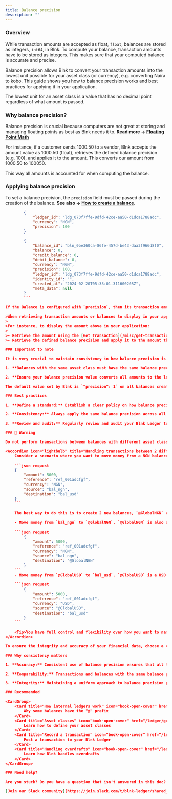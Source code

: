```yaml
---
title: Balance precision
description: ""
---
```

### Overview

While transaction amounts are accepted as float, `float`, balances are stored as integers, `int64`, in Blnk. To compute your balance, transaction amounts have to be stored as integers. This makes sure that your computed balance is accurate and precise.

Balance precision allows Blnk to convert your transaction amounts into the lowest unit possible for your asset class (or currency), e.g. converting Naira to kobo. This guide shows you how to balance precision works and best practices for applying it in your application.

<Tip>The lowest unit for an asset class is a value that has no decimal point regardless of what amount is passed.</Tip>

### Why balance precision?

Balance precision is crucial because computers are not great at storing and managing floating points as best as Blnk needs it to. **Read more → [Floating Point Math](https://0.30000000000000004.com/)**

For instance, if a customer sends 1000.50 to a vendor, Blnk accepts the amount value as 1000.50 (float), retrieves the defined balance precision (e.g. 100), and applies it to the amount. This converts our amount from 1000.50 to 100050.

This way all amounts is accounted for when computing the balance.

### Applying balance precision

To set a balance precision, the `precision` field must be passed during the creation of the balance. **See also → [How to create a balance](/ledger/tutorial/create-a-balance).**

```json request
		{
		    "ledger_id": "ldg_073f7ffe-9dfd-42ce-aa50-d1dca1788adc",
		    "currency": "NGN",
		    "precision": 100
		}
```

```json response
		{
		    "balance_id": "bln_0be360ca-86fe-457d-be43-daa3f966d8f0",
		    "balance": 0,
		    "credit_balance": 0,
		    "debit_balance": 0,
		    "currency": "NGN",
		    "precision": 100,
		    "ledger_id": "ldg_073f7ffe-9dfd-42ce-aa50-d1dca1788adc",
		    "identity_id": "",
		    "created_at": "2024-02-20T05:33:01.311600208Z",
		    "meta_data": null
		}
		```

If the Balance is configured with `precision`, then its transaction amounts are converted and recorded using the precision value.

>When retrieving transaction amounts or balances to display in your application, you can always convert the lowest unit back to its primary asset class by dividing with the `precision`. 
>
>For instance, to display the amount above in your application:
>
>- Retrieve the amount using the [Get Transaction](/misc/get-transaction) endpoint.
>- Retrieve the defined balance precision and apply it to the amount through division. This converts it from 100050 to 1000.50 to display in your app.

### Important to note

It is very crucial to maintain consistency in how balance precision is applied in your application. Consider the following when using balance precision:

1. **Balances with the same asset class must have the same balance precision:** An asset class is defined by its `currency` attribute. If you set `precision` for one balance, then all balances with the same asset class must have the same value. 

2. **Ensure your balance precision value converts all amounts to the lowest unit possible**: For instance, while `"precision": 100` converts most national currencies in the world to their lowest unit, it is not the same for crypto assets. Bitcoin can have up to `100000000` as their precision value.

The default value set by Blnk is `"precision": 1` on all balances created without balance precision. This is best for asset classes that do not have decimal points in their amounts, e.g., loyalty points.

### Best practices

1. **Define a standard:** Establish a clear policy on how balance precision is applied for different asset classes (`currency`) within your system.

2. **Consistency:** Always apply the same balance precision across all balances with the same asset class.

3. **Review and audit:** Regularly review and audit your Blnk Ledger to ensure that multipliers are applied consistently and correctly.

### 🚨 Warning

Do not perform transactions between balances with different asset classes and/or balance precisions. This can complicate your financial operations, and will definitely lead to errors in balance calculations.

<Accordion icon="lightbulb" title="Handling transactions between 2 different asset classes">
	Consider a scenario where you want to move money from a NGN balance (`bal_ngn`) to a USD balance (`bal_usd`). The following [record-transaction](/misc/record-transaction) request is wrong and leads to inaccurate records.
	
	```json request
	{
	    "amount": 5000,
	    "reference": "ref_001adcfgf",
	    "currency": "NGN",
	    "source": "bal_ngn",
	    "destination": "bal_usd"
	}
	```
	
	The best way to do this is to create 2 new balances, `@GlobalNGN` and `@GlobalUSD` and post two transaction records:
	
	- Move money from `bal_ngn` to `@GlobalNGN`. `@GlobalNGN` is also a NGN balance and it receives the Naira you intend to send to the USD balance.
	  
	```json request
		{
		    "amount": 5000,
		    "reference": "ref_001adcfgf",
		    "currency": "NGN",
		    "source": "bal_ngn",
		    "destination": "@GlobalNGN"
		}
	```
	- Move money from `@GlobalUSD` to `bal_usd`. `@GlobalUSD` is a USD balance and it sends the dollar equivalent of the Naira you want to send from the NGN balance.
	
    ```json request
		{
		    "amount": 5000,
		    "reference": "ref_001adcfgf",
		    "currency": "USD",
		    "source": "@GlobalUSD",
		    "destination": "bal_usd"
		}
	```
	
	<Tip>You have full control and flexibility over how you want to name your balances. To learn more about naming balances with the "@" prefix, see → [How internal ledgers work](/ledgers/guide/internal-ledgers).</Tip>
</Accordion>

To ensure the integrity and accuracy of your financial data, choose a consistent approach for applying balance precision across your application.

### Why consistency matters

1. **Accuracy:** Consistent use of balance precision ensures that all transaction amounts and balances are accurately represented in your Blnk Ledger, preventing calculation errors, where applicable.

2. **Comparability:** Transactions and balances with the same balance precision are directly comparable, simplifying financial analysis and reporting.

3. **Integrity:** Maintaining a uniform approach to balance precision preserves the integrity of your Blnk Ledger, making it more reliable and trustworthy for other financial operations.

### Recommended

<CardGroup>
	<Card title="How internal ledgers work" icon="book-open-cover" href="/ledger/guide/internal-ledgers">
		Why some balances have the "@" prefix
    </Card>
    <Card title="Asset classes" icon="book-open-cover" href="/ledger/guide/asset-classes">
	    Learn how to define your asset classes
    </Card>
    <Card title="Record a transaction" icon="book-open-cover" href="/ledger/tutorial/record-a-transaction">
	    Post a transaction to your Blnk Ledger
    </Card>
    <Card title="Handling overdrafts" icon="book-open-cover" href="/ledger/tutorial/overdrafts">
	    Learn how Blnk handles overdrafts
    </Card>
</CardGroup>

### Need help?

Are you stuck? Do you have a question that isn't answered in this doc? Have you run into a problem you can't solve? Want to file a bug report?

[Join our Slack community](https://join.slack.com/t/blnk-ledger/shared_invite/zt-2fwdivkvm-zHW4F8lwtVsbIaPg~dyx9w) and share your questions/thoughts with other developers building financial applications like you.